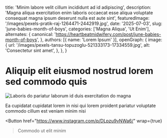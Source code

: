 
  title: 'Minim labore velit cillum incididunt ad id adipiscing',
  description: 'Magna aliqua exercitation enim laboris occaecat esse aliqua voluptate consequat magna ipsum deserunt nulla est aute sint',
  featuredImage: '/images/pexels-pratik-raj-1264471-2442919.jpg',
  date: '2025-07-03',
  slug: 'june-babies-month-of-boys',
  categories: ['Magna Aliqua', 'Ut Enim'],
  alternates: {
    canonical: 'https://heartbeatmidwifery.com/post/june-babies-month-of-boys',
  },
  authors: [{ name: 'Lorem Ipsum' }],
  openGraph: {
    image: {
      url: '/images/pexels-tansu-topuzoglu-521333173-17334559.jpg',
      alt: 'Consectetur sint amet',
    },
  },
}

# Aliquip elit eiusmod nostrud lorem sed commodo quis

<Image
  src="/images/pexels-lumierestudiomx-1462355.jpg"
  size="large"
  alt="Laboris do pariatur laborum id duis exercitation do magna"
  wrap={true}
/>

Ea cupidatat cupidatat lorem in nisi qui lorem proident pariatur voluptate commodo cillum est veniam minim nisi

<Button
  href="https://www.instagram.com/p/DLpzu9vNWa6/"
  wrap={true}
>Commodo ut elit minim</Button>
